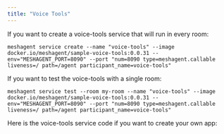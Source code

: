 ```yaml
---
title: "Voice Tools"
---
```


If you want to create a voice-tools service that will run in every room:
```
meshagent service create --name "voice-tools" --image docker.io/meshagent/sample-voice-tools:0.0.31 --env="MESHAGENT_PORT=8090" --port "num=8090 type=meshagent.callable liveness=/ path=/agent participant_name=voice-tools"
```

If you want to test the voice-tools with a single room:
```
meshagent service test --room my-room --name "voice-tools" --image docker.io/meshagent/sample-voice-tools:0.0.31 --env="MESHAGENT_PORT=8090" --port "num=8090 type=meshagent.callable liveness=/ path=/agent participant_name=voice-tools"
```

Here is the voice-tools service code if you want to create your own app:

<CodeGroup>
    <Main />
</CodeGroup>
